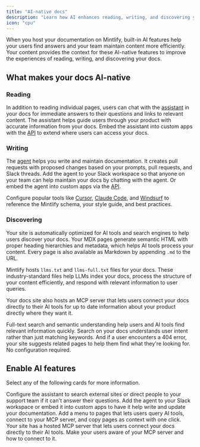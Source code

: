 ```yaml
---
title: "AI-native docs"
description: "Learn how AI enhances reading, writing, and discovering your docs"
icon: "cpu"
---
```


When you host your documentation on Mintlify, built-in AI features help your users find answers and your team maintain content more efficiently. Your content provides the context for these AI-native features to improve the experiences of reading, writing, and discovering your docs.

## What makes your docs AI-native

### Reading

In addition to reading individual pages, users can chat with the [assistant](/ai/assistant) in your docs for immediate answers to their questions and links to relevant content. The assistant helps guide users through your product with accurate information from your docs. Embed the assistant into custom apps with the [API](api-reference/assistant/create-assistant-message) to extend where users can access your docs.

### Writing

The [agent](/ai/agent) helps you write and maintain documentation. It creates pull requests with proposed changes based on your prompts, pull requests, and Slack threads. Add the agent to your Slack workspace so that anyone on your team can help maintain your docs by chatting with the agent. Or embed the agent into custom apps via the [API](/api-reference/agent/create-agent-job).

Configure popular tools like [Cursor](/guides/cursor), [Claude Code](/guides/claude-code), and [Windsurf](/guides/windsurf) to reference the Mintlify schema, your style guide, and best practices.

### Discovering

Your site is automatically optimized for AI tools and search engines to help users discover your docs. Your MDX pages generate semantic HTML with proper heading hierarchies and metadata, which helps AI tools process your content. Every page is also available as Markdown by appending `.md` to the URL.

Mintlify hosts `llms.txt` and `llms-full.txt` files for your docs. These industry-standard files help LLMs index your docs, process the structure of your content efficiently, and respond with relevant information to user queries.

Your docs site also hosts an MCP server that lets users connect your docs directly to their AI tools for up to date information about your product directly where they want it.

Full-text search and semantic understanding help users and AI tools find relevant information quickly. Search on your docs understands user intent rather than just matching keywords. And if a user encounters a 404 error, your site suggests related pages to help them find what they're looking for. No configuration required.

## Enable AI features

Select any of the following cards for more information.

<CardGroup cols={2}>
  <Card title="Assistant" icon="bot-message-square" href="/guides/assistant">
    Configure the assistant to search external sites or direct people to your support team if it can't answer their questions.
  </Card>
  <Card title="Agent" icon="pen-line" href="/ai/agent">
    Add the agent to your Slack workspace or embed it into custom apps to have it help write and update your documentation.
  </Card>
  <Card title="Contextual menu" icon="sparkles" href="/ai/contextual-menu">
    Add a menu to pages that lets users query AI tools, connect to your MCP server, and copy pages as context with one click.
  </Card>
  <Card title="MCP integration" icon="plug" href="/ai/model-context-protocol">
    Your site has a hosted MCP server that lets users connect your docs directly to their AI tools. Make your users aware of your MCP server and how to connect to it.
  </Card>
</CardGroup>
